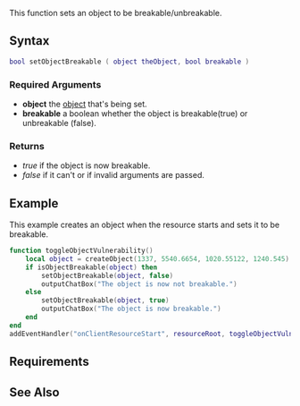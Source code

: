  
{{Client function}}
This function sets an object to be breakable/unbreakable.

==Syntax== 
<syntaxhighlight lang="lua">bool setObjectBreakable ( object theObject, bool breakable )</syntaxhighlight> 
{{OOP||[[/object.md|object]]:setBreakable|breakable|isObjectBreakable}}
===Required Arguments=== 
*'''object''' the [[/object.md|object]] that's being set.
*'''breakable''' a boolean whether the object is breakable(true) or unbreakable (false).

===Returns===
* ''true'' if the object is now breakable.
* ''false'' if it can't or if invalid arguments are passed. 

==Example== 
This example creates an object when the resource starts and sets it to be breakable.
<syntaxhighlight lang="lua">function toggleObjectVulnerability()
	local object = createObject(1337, 5540.6654, 1020.55122, 1240.545)
	if isObjectBreakable(object) then
		setObjectBreakable(object, false)
		outputChatBox("The object is now not breakable.")
	else
		setObjectBreakable(object, true)
		outputChatBox("The object is now breakable.")
	end
end
addEventHandler("onClientResourceStart", resourceRoot, toggleObjectVulnerability)
</syntaxhighlight>
==Requirements==
{{Requirements|n/a|1.3.0-9.03783|}}
==See Also==
{{Client_object_functions}}